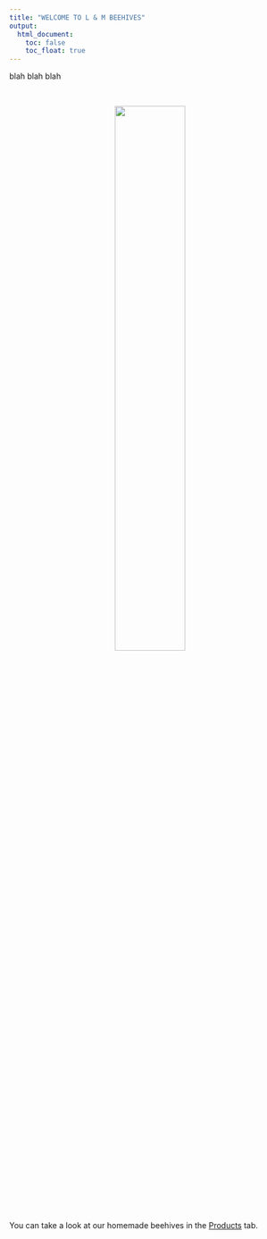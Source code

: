 ```yaml
---
title: "WELCOME TO L & M BEEHIVES"
output: 
  html_document:
    toc: false
    toc_float: true
---
```


blah blah blah

<br>

<div align = "center">
![](beehive.jpg){width=50%}

<div align = "left">

<br>

You can take a look at our homemade beehives in the [Products](https://david-nemirovsky/landmbeehive.github.io/products.html) tab.